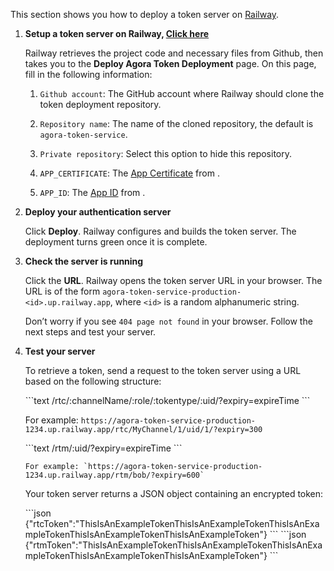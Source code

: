 
This section shows you how to deploy a token server on [Railway](https://railway.app/).

1.  **Setup a token server on Railway, [Click here](https://railway.app/new/template/NKYzQA?referralCode=waRWUT)**

    Railway retrieves the project code and necessary files from Github, then takes you to the **Deploy Agora Token Deployment** page. On this page, fill in the following information:

    1.  `Github account`: The GitHub account where Railway should clone the token deployment repository.

    2.  `Repository name`: The name of the cloned repository, the default is `agora-token-service`.

    3.  `Private repository`: Select this option to hide this repository.

    4.  `APP_CERTIFICATE`: The [App Certificate](../reference/manage-agora-account##get-the-app-certificate) from <Link target="_blank" to="{{global.AGORA_CONSOLE_URL}}"><Vg k="CONSOLE" /></Link>.

    5.  `APP_ID`: The [App ID](../reference/manage-agora-account#get-the-app-id) from <Link target="_blank" to="{{global.AGORA_CONSOLE_URL}}"><Vg k="CONSOLE" /></Link>.

2.  **Deploy your authentication server**

    Click **Deploy**. Railway configures and builds the token server. The deployment turns green once it is complete.

3.  **Check the server is running**

    Click the **URL**. Railway opens the token server URL in your browser. The URL is of the form
    `agora-token-service-production-<id>.up.railway.app`, where `<id>` is a random alphanumeric string.

    Don’t worry if you see `404 page not found` in your browser. Follow the next steps and test your server.

4.  **Test your server**

    To retrieve a token, send a request to the token server using a URL based on the following structure:

    <ProductWrapper notAllowed="signaling">
      ```text
      /rtc/:channelName/:role/:tokentype/:uid/?expiry=expireTime
      ```

      For example: `https://agora-token-service-production-1234.up.railway.app/rtc/MyChannel/1/uid/1/?expiry=300`
    </ProductWrapper>

    <ProductWrapper product="signaling">
        ```text
        /rtm/:uid/?expiry=expireTime
        ```

        For example: `https://agora-token-service-production-1234.up.railway.app/rtm/bob/?expiry=600`
    </ProductWrapper>

    Your token server returns a JSON object containing an encrypted token:

    <ProductWrapper notAllowed="signaling">
      ```json
      {"rtcToken":"ThisIsAnExampleTokenThisIsAnExampleTokenThisIsAnExampleTokenThisIsAnExampleTokenThisIsAnExampleToken"}
      ```
    </ProductWrapper>
    <ProductWrapper product="signaling">
      ```json
      {"rtmToken":"ThisIsAnExampleTokenThisIsAnExampleTokenThisIsAnExampleTokenThisIsAnExampleTokenThisIsAnExampleToken"}
      ```
    </ProductWrapper>
